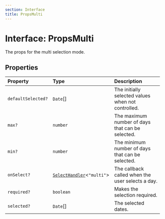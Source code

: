 ```yaml
---
section: Interface
title: PropsMulti
---
```


# Interface: PropsMulti

The props for the multi selection mode.

## Properties

| Property | Type | Description |
| :------ | :------ | :------ |
| `defaultSelected?` | `Date`[] | The initially selected values when not controlled. |
| `max?` | `number` | The maximum number of days that can be selected. |
| `min?` | `number` | The minimum number of days that can be selected. |
| `onSelect?` | [`SelectHandler`](/docs/api/next/type-aliases/SelectHandler.mdx)\<`"multi"`\> | The callback called when the user selects a day. |
| `required?` | `boolean` | Makes the selection required. |
| `selected?` | `Date`[] | The selected dates. |
